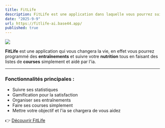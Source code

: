 ```yaml
---
title: FitLife
description: FitLife est une application dans laquelle vous pourrez suivre vos entraînements, votre nutrition ou encore faire vos courses plus simplement. (L'application est encore en développement) 
date: "2025-9-9"
url: https://fitlife-ai.base44.app/
published: true
---
```


[![](/fitlife.png)](https://fitlife-ai.base44.app/)

**FitLife** est une application qui vous changera la vie, en effet vous pourrez programmé des **entraînements** et suivre votre **nutrition** tous en faisant des listes de **courses** simplement et aidé par l'ia.

---

### Fonctionnalités principales :
- Suivre ses statistiques
- Gamification pour la satisfaction
- Organiser ses entraînements  
- Faire ses courses simplement  
- Mettre votre objectif et l'ia se chargera de vous aidez  

👉 [Découvrir FitLife](https://fitlife-ai.base44.app/)
